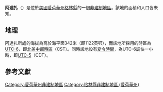 {{noteTA
|G1=USState
|G2=地名
|G3=Unit
}}
{{Infobox settlement
|official_name            = 阿達扎
|native_name = Adaza
|settlement_type          = [[非建制地區|非建制地區]]
|image_skyline            = 
|imagesize                = 
|image_map                = 
|mapsize                  = 
|pushpin_map              = USA Iowa
|pushpin_label            = 阿達扎
|pushpin_label_position   = top
|pushpin_map_caption      = 阿達扎在愛荷華州的位置
|subdivision_type         = [[世界政區索引|國家]]
|subdivision_type1        = [[美国州份|州份]]
|subdivision_type2        = [[愛荷華州行政区划|縣]]
|subdivision_name         = [[美国|美国]]
|subdivision_name1        = [[愛荷華州|愛荷華州]]
|subdivision_name2        = [[格林縣_(愛荷華州)|格林縣]]
|elevation_ft             = 1122
|elevation_m              = 342
|area_total_km2           = 
|area_total_sq_mi         = 
|area_land_km2            = 
|area_land_sq_mi          = 
|area_water_km2           = 
|area_water_sq_mi         = 
|population_as_of         = 2010
|population_footnotes     = 
|population_total         = 
|population_metro         = 
|population_density_km2   = auto
|population_density_sq_mi = auto
|timezone                 = [[北美中部时区|北美中部时区]]
|utc_offset               = -6
|coordinates              = {{coord|42|11|43|N|94|29|40|W|display=inline,title}}
| coor_pinpoint           = 
| coordinates_footnotes   = 
|timezone_DST             = CDT
|utc_offset_DST           = -5
|postal_code_type         = [[美國郵區編號|郵區編號]]
|postal_code              = 
|area_code                = {{link-en|电话区号515|Area code 515|515}}
|blank_name = [[地名信息系统|GNIS ID]]
|blank_info = 454096<ref name="GNIS">{{cite gnis|454096|Adaza}}</ref>
}}
'''阿達扎'''（{{lang-en|Adaza}}）是位於[[美國|美國]][[愛荷華州|愛荷華州]][[格林縣_(愛荷華州)|格林縣]]的一個[[非建制地區|非建制地區]]。該地的面積和人口皆未知。

== 地理 ==
阿達扎所處的海拔為高於海平面342米（即1122英呎），而該地所採用的時區為[[UTC-6|UTC-6]]，即[[北美中部時區|北美中部時區]]（CST）。同時該地設有[[夏令時間|夏令時間]]，為UTC-6調快一小時，即[[UTC-5|UTC-5]]（CDT）。

== 參考文獻 ==
{{reflist}}

{{格林縣 (愛荷華州)}}

{{DEFAULTSORT:Adaza}}
[[Category:愛荷華州非建制地區|Category:愛荷華州非建制地區]]
[[Category:格林縣非建制地區_(愛荷華州)|Category:格林縣非建制地區 (愛荷華州)]]

{{Iowa-geo-stub}}